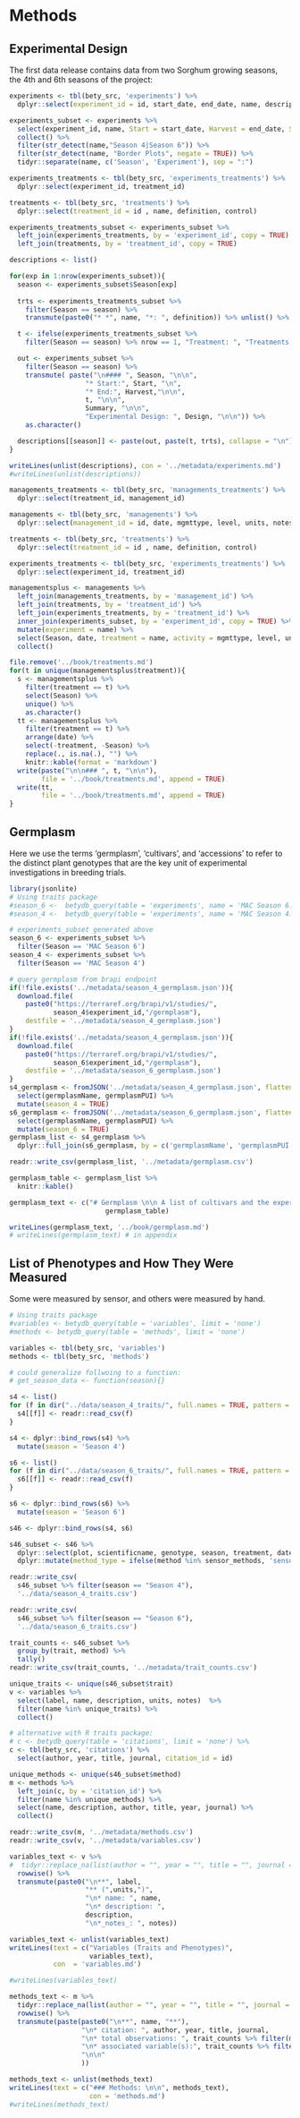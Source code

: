 # Methods

## Experimental Design

The first data release contains data from two Sorghum growing seasons, the 4th and 6th seasons of the project:  

```r
experiments <- tbl(bety_src, 'experiments') %>%
  dplyr::select(experiment_id = id, start_date, end_date, name, description, design)

experiments_subset <- experiments %>% 
  select(experiment_id, name, Start = start_date, Harvest = end_date, Summary = description, Design = design) %>% 
  collect() %>% 
  filter(str_detect(name,"Season 4|Season 6")) %>% 
  filter(str_detect(name, "Border Plots", negate = TRUE)) %>% 
  tidyr::separate(name, c('Season', 'Experiment'), sep = ":") 

experiments_treatments <- tbl(bety_src, 'experiments_treatments') %>%
  dplyr::select(experiment_id, treatment_id)

treatments <- tbl(bety_src, 'treatments') %>%
  dplyr::select(treatment_id = id , name, definition, control)

experiments_treatments_subset <- experiments_subset %>% 
  left_join(experiments_treatments, by = 'experiment_id', copy = TRUE) %>% 
  left_join(treatments, by = 'treatment_id', copy = TRUE)

descriptions <- list()

for(exp in 1:nrow(experiments_subset)){
  season <- experiments_subset$Season[exp]
  
  trts <- experiments_treatments_subset %>% 
    filter(Season == season) %>% 
    transmute(paste0("* *", name, "*: ", definition)) %>% unlist() %>% paste(collapse = "\n")

  t <- ifelse(experiments_treatments_subset %>% 
    filter(Season == season) %>% nrow == 1, "Treatment: ", "Treatments: ")

  out <- experiments_subset %>% 
    filter(Season == season) %>% 
    transmute( paste("\n#### ", Season, "\n\n",
                   "* Start:", Start, "\n",
                   "* End:", Harvest,"\n\n",
                   t, "\n\n",
                   Summary, "\n\n",
                   "Experimental Design: ", Design, "\n\n")) %>% 
    as.character()

  descriptions[[season]] <- paste(out, paste(t, trts), collapse = "\n")
}

writeLines(unlist(descriptions), con = '../metadata/experiments.md')
#writeLines(unlist(descriptions))
```


```r

managements_treatments <- tbl(bety_src, 'managements_treatments') %>% 
  dplyr::select(treatment_id, management_id) 

managements <- tbl(bety_src, 'managements') %>%
  dplyr::select(management_id = id, date, mgmttype, level, units, notes) 

treatments <- tbl(bety_src, 'treatments') %>%
  dplyr::select(treatment_id = id , name, definition, control)

experiments_treatments <- tbl(bety_src, 'experiments_treatments') %>%
  dplyr::select(experiment_id, treatment_id)

managementsplus <- managements %>% 
  left_join(managements_treatments, by = 'management_id') %>%
  left_join(treatments, by = 'treatment_id') %>% 
  left_join(experiments_treatments, by = 'treatment_id') %>% 
  inner_join(experiments_subset, by = 'experiment_id', copy = TRUE) %>% 
  mutate(experiment = name) %>% 
  select(Season, date, treatment = name, activity = mgmttype, level, units, notes) %>% 
  collect()

file.remove('../book/treatments.md')
for(t in unique(managementsplus$treatment)){
  s <- managementsplus %>% 
    filter(treatment == t) %>% 
    select(Season) %>% 
    unique() %>% 
    as.character()
  tt <- managementsplus %>% 
    filter(treatment == t) %>% 
    arrange(date) %>% 
    select(-treatment, -Season) %>% 
    replace(., is.na(.), "") %>% 
    knitr::kable(format = 'markdown')
  write(paste("\n\n### ", t, "\n\n"), 
        file = '../book/treatments.md', append = TRUE)
  write(tt, 
        file = '../book/treatments.md', append = TRUE)
}

```

## Germplasm

Here we use the terms 'germplasm', 'cultivars', and 'accessions' to refer to the distinct plant genotypes that are the key unit of experimental investigations in breeding trials.

```r
library(jsonlite)
# Using traits package
#season_6 <-  betydb_query(table = 'experiments', name = 'MAC Season 6: Sorghum BAP')
#season_4 <-  betydb_query(table = 'experiments', name = 'MAC Season 4: All BAP Accessions')

# experiments_subset generated above
season_6 <- experiments_subset %>% 
  filter(Season == 'MAC Season 6')
season_4 <- experiments_subset %>% 
  filter(Season == 'MAC Season 4') 

# query germplasm from brapi endpoint
if(!file.exists('../metadata/season_4_germplasm.json')){
  download.file(
    paste0("https://terraref.org/brapi/v1/studies/",
           season_4$experiment_id,"/germplasm"), 
    destfile = '../metadata/season_4_germplasm.json')
}
if(!file.exists('../metadata/season_4_germplasm.json')){
  download.file(
    paste0("https://terraref.org/brapi/v1/studies/",
           season_6$experiment_id,"/germplasm"), 
    destfile = '../metadata/season_6_germplasm.json')
}
s4_germplasm <- fromJSON('../metadata/season_4_germplasm.json', flatten = TRUE)$result$data %>%
  select(germplasmName, germplasmPUI) %>% 
  mutate(season_4 = TRUE)
s6_germplasm <- fromJSON('../metadata/season_6_germplasm.json', flatten = TRUE)$result$data %>%
  select(germplasmName, germplasmPUI) %>% 
  mutate(season_6 = TRUE)
germplasm_list <- s4_germplasm %>% 
  dplyr::full_join(s6_germplasm, by = c('germplasmName', 'germplasmPUI')) 

readr::write_csv(germplasm_list, '../metadata/germplasm.csv')

germplasm_table <- germplasm_list %>% 
  knitr::kable()

germplasm_text <- c("# Germplasm \n\n A list of cultivars and the experiments in which they are planted are listed in the table below, from the file 'germplasm.csv'. Additional attributes are listed in the files 'season_4_germplasm.json' and 'season_6_germplasm.json'.\n\n", 
                        germplasm_table)

writeLines(germplasm_text, '../book/germplasm.md')
# writeLines(germplasm_text) # in appendix
```

## List of Phenotypes and How They Were Measured

Some were measured by sensor, and others were measured by hand.

```r
# Using traits package
#variables <- betydb_query(table = 'variables', limit = 'none')
#methods <- betydb_query(table = 'methods', limit = 'none')

variables <- tbl(bety_src, 'variables') 
methods <- tbl(bety_src, 'methods')

# could generalize follwoing to a function:
# get_season_data <- function(season){}

s4 <- list()
for (f in dir("../data/season_4_traits/", full.names = TRUE, pattern = 'csv')){
  s4[[f]] <- readr::read_csv(f)
}

s4 <- dplyr::bind_rows(s4) %>% 
  mutate(season = 'Season 4')

s6 <- list()
for (f in dir("../data/season_6_traits/", full.names = TRUE, pattern = 'csv')){
  s6[[f]] <- readr::read_csv(f)
}

s6 <- dplyr::bind_rows(s6) %>% 
  mutate(season = 'Season 6')

s46 <- dplyr::bind_rows(s4, s6)

s46_subset <- s46 %>% 
  dplyr::select(plot, scientificname, genotype, season, treatment, date, trait, method, mean, checked, notes, author) %>% 
  dplyr::mutate(method_type = ifelse(method %in% sensor_methods, 'sensor', 'manual'))

readr::write_csv(
  s46_subset %>% filter(season == "Season 4"), 
  '../data/season_4_traits.csv')

readr::write_csv(
  s46_subset %>% filter(season == "Season 6"), 
  '../data/season_6_traits.csv')
```

```r
trait_counts <- s46_subset %>% 
  group_by(trait, method) %>% 
  tally()
readr::write_csv(trait_counts, '../metadata/trait_counts.csv')

unique_traits <- unique(s46_subset$trait)
v <- variables %>% 
  select(label, name, description, units, notes)  %>% 
  filter(name %in% unique_traits) %>% 
  collect()

# alternative with R traits package:
# c <- betydb_query(table = 'citations', limit = 'none') %>% 
c <- tbl(bety_src, 'citations') %>% 
  select(author, year, title, journal, citation_id = id)

unique_methods <- unique(s46_subset$method)
m <- methods %>%  
  left_join(c, by = 'citation_id') %>% 
  filter(name %in% unique_methods) %>%
  select(name, description, author, title, year, journal) %>% 
  collect()

readr::write_csv(m, '../metadata/methods.csv')
readr::write_csv(v, '../metadata/variables.csv')

```


```r
variables_text <- v %>% 
#  tidyr::replace_na(list(author = "", year = "", title = "", journal = "")) %>% 
  rowwise() %>% 
  transmute(paste0("\n**", label, 
                   "** (",units,")",
                   "\n* name: ", name,
                   "\n* description: ",
                   description, 
                   "\n*_notes_: ", notes))

variables_text <- unlist(variables_text)
writeLines(text = c("Variables (Traits and Phenotypes)", 
                    variables_text),
           con  = 'variables.md')

#writeLines(variables_text)
```


```r
methods_text <- m %>% 
  tidyr::replace_na(list(author = "", year = "", title = "", journal = "")) %>% 
  rowwise() %>% 
  transmute(paste(paste0("\n**", name, "**"),
                  "\n* citation: ", author, year, title, journal,
                  "\n* total observations: ", trait_counts %>% filter(method == m$name[[5]]) %>% ungroup() %>% summarise(sum(n)),                   "\n* description: ", description,
                  "\n* associated variable(s):", trait_counts %>% filter(method == name) %>% select(trait) %>% paste(sep = ','), 
                  "\n\n"
                  ))

methods_text <- unlist(methods_text)
writeLines(text = c("### Methods: \n\n", methods_text), 
                    con = 'methods.md')
#writeLines(methods_text)
```

